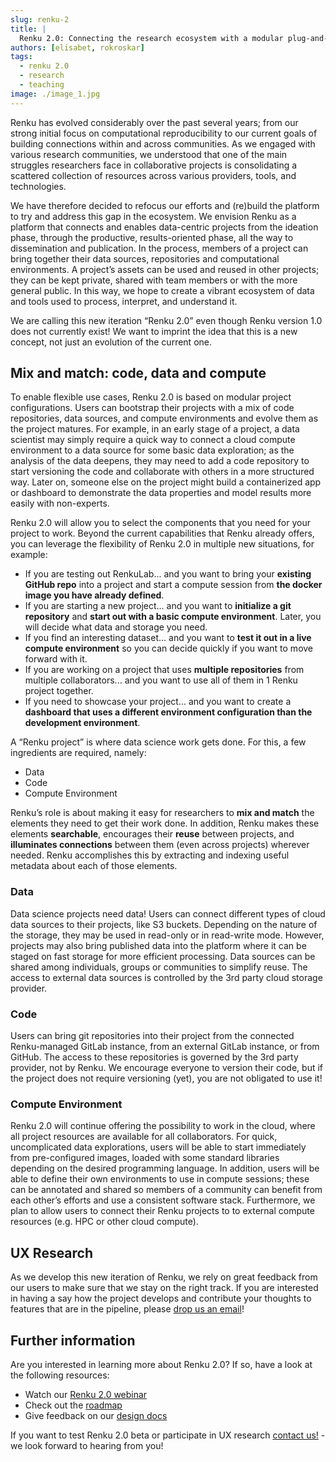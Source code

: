 ```yaml
---
slug: renku-2
title: |
  Renku 2.0: Connecting the research ecosystem with a modular plug-and-play project approach
authors: [elisabet, rokroskar]
tags:
  - renku 2.0
  - research
  - teaching
image: ./image_1.jpg
---
```


Renku has evolved considerably over the past several years; from our strong
initial focus on computational reproducibility to our current goals of building
connections within and across communities. As we engaged with various research
communities, we understood that one of the main struggles researchers face in
collaborative projects is consolidating a scattered collection of resources
across various providers, tools, and technologies.

We have therefore decided to refocus our efforts and (re)build the platform to
try and address this gap in the ecosystem. We envision Renku as a platform that
connects and enables data-centric projects from the ideation phase, through the
productive, results-oriented phase, all the way to dissemination and
publication. In the process, members of a project can bring together their data
sources, repositories and computational environments. A project’s assets can be
used and reused in other projects; they can be kept private, shared with team
members or with the more general public. In this way, we hope to create a
vibrant ecosystem of data and tools used to process, interpret, and understand
it.

We are calling this new iteration “Renku 2.0” even though Renku version 1.0 does
not currently exist! We want to imprint the idea that this is a new concept, not
just an evolution of the current one.

## Mix and match: code, data and compute

To enable flexible use cases, Renku 2.0 is based on modular project
configurations. Users can bootstrap their projects with a mix of code
repositories, data sources, and compute environments and evolve
them as the project matures. For example, in an early stage of a project, a data
scientist may simply require a quick way to connect a cloud compute environment
to a data source for some basic data exploration; as the analysis of the data
deepens, they may need to add a code repository to start versioning the code and
collaborate with others in a more structured way. Later on, someone else on the
project might build a containerized app or dashboard to demonstrate the data
properties and model results more easily with non-experts.

Renku 2.0 will allow you to select the components that you need for your project
to work. Beyond the current capabilities that Renku already offers, you can
leverage the flexibility of Renku 2.0 in multiple new situations, for example:

- If you are testing out RenkuLab... and you want to bring your **existing GitHub repo** into a project and start a compute session from **the docker image you have already defined**.
- If you are starting a new project... and you want to **initialize a git repository** and **start out with a basic compute environment**. Later, you will decide what data and storage you need.
- If you find an interesting dataset... and you want to **test it out in a live compute environment** so you can decide quickly if you want to move forward with it.
- If you are working on a project that uses **multiple repositories** from multiple collaborators... and you want to use all of them in 1 Renku project together.
- If you need to showcase your project... and you want to create a **dashboard that uses a different environment configuration than the development environment**.

A “Renku project” is where data science work gets done. For this, a few ingredients are required, namely:

- Data
- Code
- Compute Environment

Renku’s role is about making it easy for researchers to **mix and match** the elements they need to get their work done. In addition, Renku makes these elements **searchable**, encourages their **reuse** between projects, and **illuminates connections** between them (even across projects) wherever needed. Renku accomplishes this by extracting and indexing useful metadata about each of those elements.

### Data

Data science projects need data! Users can connect different types of cloud data
sources to their projects, like S3 buckets. Depending on the nature of the
storage, they may be used in read-only or in read-write mode. However, projects
may also bring published data into the platform where it can be staged on fast
storage for more efficient processing. Data sources can be shared among
individuals, groups or communities to simplify reuse. The access to external
data sources is controlled by the 3rd party cloud storage provider.

### Code

Users can bring git repositories into their project from the connected
Renku-managed GitLab instance, from an external GitLab instance, or from GitHub.
The access to these repositories is governed by the 3rd party provider, not
by Renku. We encourage everyone to version their code, but if the project does
not require versioning (yet), you are not obligated to use it!

### Compute Environment

Renku 2.0 will continue offering the possibility to work in the cloud, where all
project resources are available for all collaborators. For quick, uncomplicated
data explorations, users will be able to start immediately from pre-configured
images, loaded with some standard libraries depending on the desired programming
language. In addition, users will be able to define their own environments to
use in compute sessions; these can be annotated and shared so members of a
community can benefit from each other’s efforts and use a consistent software
stack. Furthermore, we plan to allow users to connect their Renku projects to to
external compute resources (e.g. HPC or other cloud compute).

## UX Research

As we develop this new iteration of Renku, we rely on great feedback from our users
to make sure that we stay on the right track. If you are interested in having a say
how the project develops and contribute your thoughts to features that are in the pipeline,
please [drop us an email](hello@renku.io)!

## Further information

Are you interested in learning more about Renku 2.0? If so, have a look at the following resources:

- Watch our [Renku 2.0 webinar](https://youtu.be/6J0INjPFQd4)
- Check out the [roadmap](https://drive.google.com/file/d/1empUHHTonffW1fhdB_3DCIH-yVUz3MU8/view?usp=share_link)
- Give feedback on our [design docs](https://github.com/SwissDataScienceCenter/renku-design-docs/tree/main)

If you want to test Renku 2.0 beta or participate in UX research [contact us!](hello@renku.io) - we look forward to hearing from you!
